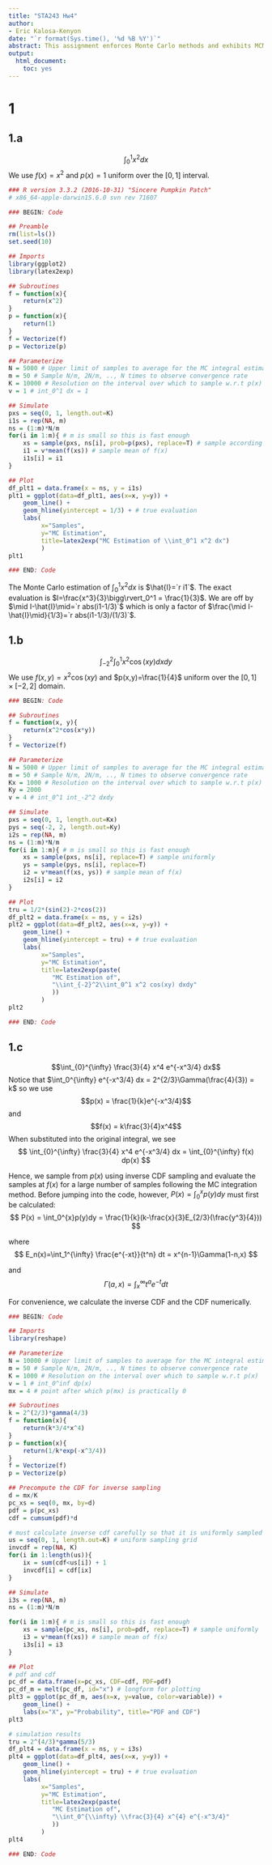 ```yaml
---
title: "STA243 Hw4"
author:
- Eric Kalosa-Kenyon
date: "`r format(Sys.time(), '%d %B %Y')`"
abstract: This assignment enforces Monte Carlo methods and exhibits MCMCs.
output:
  html_document:
    toc: yes
---
```



# 1
## 1.a
$$\int_0^1 x^2 dx$$
We use $f(x)=x^2$ and $p(x)=1$ uniform over the $[0,1]$ interval.

```r
### R version 3.3.2 (2016-10-31) "Sincere Pumpkin Patch"
# x86_64-apple-darwin15.6.0 svn rev 71607

### BEGIN: Code

## Preamble
rm(list=ls())
set.seed(10)

## Imports
library(ggplot2)
library(latex2exp)

## Subroutines
f = function(x){
    return(x^2)
}
p = function(x){
    return(1)
}
f = Vectorize(f)
p = Vectorize(p)

## Parameterize
N = 5000 # Upper limit of samples to average for the MC integral estimation
m = 50 # Sample N/m, 2N/m, .., N times to observe convergence rate
K = 10000 # Resolution on the interval over which to sample w.r.t p(x)
v = 1 # int_0^1 dx = 1

## Simulate
pxs = seq(0, 1, length.out=K)
i1s = rep(NA, m)
ns = (1:m)*N/m
for(i in 1:m){ # m is small so this is fast enough
    xs = sample(pxs, ns[i], prob=p(pxs), replace=T) # sample according to p(x)
    i1 = v*mean(f(xs)) # sample mean of f(x)
    i1s[i] = i1
}

## Plot
df_plt1 = data.frame(x = ns, y = i1s)
plt1 = ggplot(data=df_plt1, aes(x=x, y=y)) +
    geom_line() +
    geom_hline(yintercept = 1/3) + # true evaluation
    labs(
         x="Samples",
         y="MC Estimation",
         title=latex2exp("MC Estimation of \\int_0^1 x^2 dx")
         )
plt1

### END: Code
```

The Monte Carlo estimation of $\int_0^1 x^2 dx$ is $\hat{I}=`r i1`$.
The exact evaluation is $I=\frac{x^3}{3}\bigg\rvert_0^1 = \frac{1}{3}$.
We are off by $\mid I-\hat{I}\mid=`r abs(i1-1/3)`$ which is only a factor of
$\frac{\mid I-\hat{I}\mid}{1/3}=`r abs(i1-1/3)/(1/3)`$.

## 1.b

$$\int_{-2}^2 \int_0^1 x^2 \cos(xy) dxdy$$
We use $f(x,y)=x^2\cos(xy)$ and $p(x,y)=\frac{1}{4}$ uniform over the
$[0,1]\times[-2,2]$ domain.

```r
### BEGIN: Code

## Subroutines
f = function(x, y){
    return(x^2*cos(x*y))
}
f = Vectorize(f)

## Parameterize
N = 5000 # Upper limit of samples to average for the MC integral estimation
m = 50 # Sample N/m, 2N/m, .., N times to observe convergence rate
Kx = 1000 # Resolution on the interval over which to sample w.r.t p(x)
Ky = 2000
v = 4 # int_0^1 int_-2^2 dxdy

## Simulate
pxs = seq(0, 1, length.out=Kx)
pys = seq(-2, 2, length.out=Ky)
i2s = rep(NA, m)
ns = (1:m)*N/m
for(i in 1:m){ # m is small so this is fast enough
    xs = sample(pxs, ns[i], replace=T) # sample uniformly
    ys = sample(pys, ns[i], replace=T)
    i2 = v*mean(f(xs, ys)) # sample mean of f(x)
    i2s[i] = i2
}

## Plot
tru = 1/2*(sin(2)-2*cos(2))
df_plt2 = data.frame(x = ns, y = i2s)
plt2 = ggplot(data=df_plt2, aes(x=x, y=y)) +
    geom_line() +
    geom_hline(yintercept = tru) + # true evaluation
    labs(
         x="Samples",
         y="MC Estimation",
         title=latex2exp(paste(
            "MC Estimation of",
            "\\int_{-2}^2\\int_0^1 x^2 cos(xy) dxdy"
            ))
         )
plt2

### END: Code
```

## 1.c

$$\int_{0}^{\infty} \frac{3}{4} x^4 e^{-x^3/4} dx$$
Notice that
$\int_0^{\infty} e^{-x^3/4} dx = 2^{2/3}\Gamma(\frac{4}{3}) = k$ so
we use
$$p(x) = \frac{1}{k}e^{-x^3/4}$$
and
$$f(x) = k\frac{3}{4}x^4$$
When substituted into the original integral, we see
$$
\int_{0}^{\infty} \frac{3}{4} x^4 e^{-x^3/4} dx =
\int_{0}^{\infty} f(x) dp(x)
$$

Hence, we sample from $p(x)$ using inverse CDF sampling and evaluate the samples
at $f(x)$ for a large number of samples following the MC integration method.
Before jumping into the code, however, $P(x)=\int_0^{x}p(y)dy$ must first be
calculated:
$$
P(x) = \int_0^{x}p(y)dy =
\frac{1}{k}(k-\frac{x}{3}E_{2/3}(\frac{y^3}{4}))
$$

where
$$
E_n(x)=\int_1^{\infty} \frac{e^{-xt}}{t^n} dt =
x^{n-1}\Gamma(1-n,x)
$$

and
$$
\Gamma(a,x) = \int_x^\infty t^a e^{-t} dt
$$

For convenience, we calculate the inverse CDF and the CDF numerically.

```r
### BEGIN: Code

## Imports
library(reshape)

## Parameterize
N = 10000 # Upper limit of samples to average for the MC integral estimation
m = 50 # Sample N/m, 2N/m, .., N times to observe convergence rate
K = 1000 # Resolution on the interval over which to sample w.r.t p(x)
v = 1 # int_0^inf dp(x)
mx = 4 # point after which p(mx) is practically 0

## Subroutines
k = 2^(2/3)*gamma(4/3)
f = function(x){
    return(k*3/4*x^4)
}
p = function(x){
    return(1/k*exp(-x^3/4))
}
f = Vectorize(f)
p = Vectorize(p)

## Precompute the CDF for inverse sampling
d = mx/K
pc_xs = seq(0, mx, by=d)
pdf = p(pc_xs)
cdf = cumsum(pdf)*d

# must calculate inverse cdf carefully so that it is uniformly sampled over 0,1
us = seq(0, 1, length.out=K) # uniform sampling grid
invcdf = rep(NA, K)
for(i in 1:length(us)){
    ix = sum(cdf<us[i]) + 1
    invcdf[i] = cdf[ix]
}

## Simulate
i3s = rep(NA, m)
ns = (1:m)*N/m

for(i in 1:m){ # m is small so this is fast enough
    xs = sample(pc_xs, ns[i], prob=pdf, replace=T) # sample uniformly
    i3 = v*mean(f(xs)) # sample mean of f(x)
    i3s[i] = i3
}

## Plot
# pdf and cdf
pc_df = data.frame(x=pc_xs, CDF=cdf, PDF=pdf)
pc_df_m = melt(pc_df, id="x") # longform for plotting
plt3 = ggplot(pc_df_m, aes(x=x, y=value, color=variable)) +
    geom_line() +
    labs(x="X", y="Probability", title="PDF and CDF")
plt3

# simulation results
tru = 2^(4/3)*gamma(5/3)
df_plt4 = data.frame(x = ns, y = i3s)
plt4 = ggplot(data=df_plt4, aes(x=x, y=y)) +
    geom_line() +
    geom_hline(yintercept = tru) + # true evaluation
    labs(
         x="Samples",
         y="MC Estimation",
         title=latex2exp(paste(
            "MC Estimation of",
            "\\int_0^{\\infty} \\frac{3}{4} x^{4} e^{-x^3/4}"
            ))
         )
plt4

### END: Code
```
